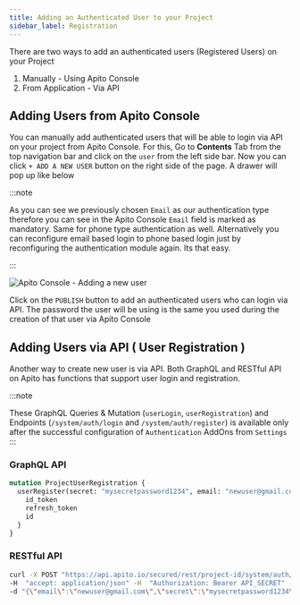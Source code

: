 ```yaml
---
title: Adding an Authenticated User to your Project
sidebar_label: Registration
---
```


There are two ways to add an authenticated users (Registered Users) on your Project

1. Manually - Using Apito Console
2. From Application - Via API

## Adding Users from Apito Console
You can manually add authenticated users that will be able to login via API on your project from Apito Console. For this, Go to **Contents** Tab from the top navigation
bar and click on the `user` from the left side bar. Now you can click `+ ADD A NEW USER` button on the right side of the page. A drawer will pop up like below

:::note

As you can see we previously chosen `Email` as our authentication type therefore you can see in the Apito Console `Email` field is marked as mandatory. Same for phone type
authentication as well. Alternatively you can reconfigure email based login to phone based login just by reconfiguring the authentication module again. Its that easy.

:::

![Apito Console - Adding a new user](https://cdn.apito.io/media/apito_documentation/VUI8BZ2LWM_Apito_Console___Adding_A_User.png)

Click on the `PUBLISH` button to add an authenticated users who can login via API. The password the user will be using is the same you used during the
creation of that user via Apito Console

## Adding Users via API ( User Registration )
Another way to create new user is via API. Both GraphQL and RESTful API on Apito has functions that support user login and registration.

:::note

These GraphQL Queries & Mutation (`userLogin`, `userRegistration`) and Endpoints (`/system/auth/login` and `/system/auth/register`) is available only after the successful
configuration of `Authentication` AddOns from `Settings`
:::

### GraphQL API

```graphql
mutation ProjectUserRegistration {
  userRegister(secret: "mysecretpassword1234", email: "newuser@gmail.com") {
    id_token
    refresh_token
    id
  }
}
```
### RESTful API

```bash
curl -X POST "https://api.apito.io/secured/rest/project-id/system/auth/register"
-H  "accept: application/json" -H  "Authorization: Bearer API_SECRET" -H  "Content-Type: application/json"
-d "{\"email\":\"newuser@gmail.com\",\"secret\":\"mysecretpassword1234\"}"
```
